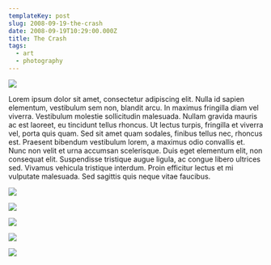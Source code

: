 ```yaml
---
templateKey: post
slug: 2008-09-19-the-crash
date: 2008-09-19T10:29:00.000Z
title: The Crash
tags:
  - art
  - photography
---
```

![](../../static/assets/20081005-JHARRELL-DREAM-36.jpg)

Lorem ipsum dolor sit amet, consectetur adipiscing elit. Nulla id sapien elementum, vestibulum sem non, blandit arcu. In maximus fringilla diam vel viverra. Vestibulum molestie sollicitudin malesuada. Nullam gravida mauris ac est laoreet, eu tincidunt tellus rhoncus. Ut lectus turpis, fringilla et viverra vel, porta quis quam. Sed sit amet quam sodales, finibus tellus nec, rhoncus est. Praesent bibendum vestibulum lorem, a maximus odio convallis et. Nunc non velit et urna accumsan scelerisque. Duis eget elementum elit, non consequat elit. Suspendisse tristique augue ligula, ac congue libero ultrices sed. Vivamus vehicula tristique interdum. Proin efficitur lectus et mi vulputate malesuada. Sed sagittis quis neque vitae faucibus.

![](../../static/assets/20080919-JHARRELL-DREAM-149.jpg)

![](../../static/assets/20080919-JHARRELL-DREAM-153.jpg)

![](../../static/assets/20081005-JHARRELL-DREAM-50.jpg)

![](../../static/assets/20080919-JHARRELL-DREAM-45.jpg)

![](../../static/assets/20080919-JHARRELL-DREAM-30.jpg)